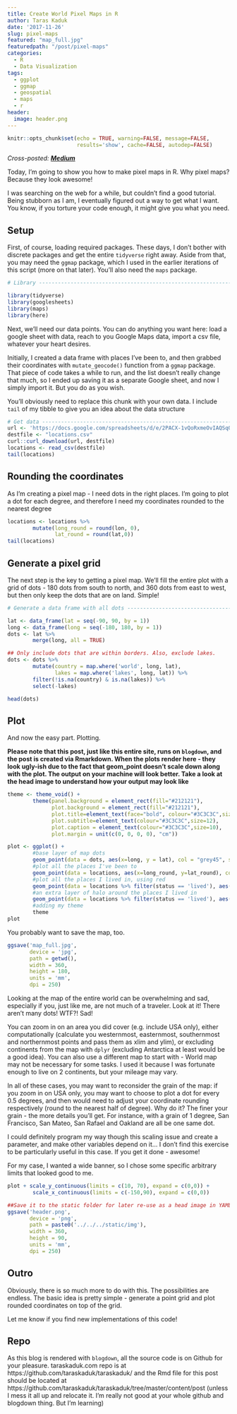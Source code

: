 ```yaml
---
title: Create World Pixel Maps in R
author: Taras Kaduk
date: '2017-11-26'
slug: pixel-maps
featured: "map_full.jpg"
featuredpath: "/post/pixel-maps"
categories:
  - R
  - Data Visualization
tags:
  - ggplot
  - ggmap
  - geospatial
  - maps
  - r
header:
  image: header.png
---
```


```r
knitr::opts_chunk$set(echo = TRUE, warning=FALSE, message=FALSE, 
                      results='show', cache=FALSE, autodep=FALSE)
```


*Cross-posted: [**Medium**](https://medium.com/taras-kaduk/r-walkthrough-create-a-pixel-map-537ce12c2f0c)*

Today, I'm going to show you how to make pixel maps in R. Why pixel maps? Because they look awesome!

I was searching on the web for a while, but couldn't find a good tutorial. Being stubborn as I am, I eventually figured out a way to get what I want. You know, if you torture your code enough, it might give you what you need.

## Setup
First, of course, loading required packages. These days, I don't bother with discrete packages and get the entire `tidyverse` right away. Aside from that, you may need the `ggmap` package, which I used in the earlier iterations of this script (more on that later). You'll also need the `maps` package.
```r
# Library -----------------------------------------------------------------

library(tidyverse)
library(googlesheets)
library(maps)
library(here)
```


Next, we'll need our data points. You can do anything you want here: load a google sheet with data, reach to you Google Maps data, import a csv file, whatever your heart desires.

Initially, I created a data frame with places I've been to, and then grabbed their coordinates with `mutate_geocode()` function from a `ggmap` package. That piece of code takes a while to run, and the list doesn't really change that much, so I ended up saving it as a separate Google sheet, and now I simply import it. But you do as you wish.

You'll obviously need to replace this chunk with your own data. I include `tail` of my tibble to give you an idea about the data structure
```r
# Get data -------------------------------------------------------------
url <- 'https://docs.google.com/spreadsheets/d/e/2PACX-1vQoRxmeOvIAQSqOtr2DMOBW_P4idYKzRmVtT7lpqwoH7ZWAonRwOcKR2GqE-yqUOhb5Ac_RUs4MBICe/pub?output=csv'
destfile <- "locations.csv"
curl::curl_download(url, destfile)
locations <- read_csv(destfile)
tail(locations)
```

## Rounding the coordinates
As I'm creating a pixel map - I need dots in the right places. I'm going to plot a dot for each degree, and therefore I need my coordinates rounded to the nearest degree
```r
locations <- locations %>% 
        mutate(long_round = round(lon, 0),
               lat_round = round(lat,0))
tail(locations)
```

## Generate a pixel grid

The next step is the key to getting a pixel map. We'll fill the entire plot with a grid of dots - 180 dots from south to north, and 360 dots from east to west, but then only keep the dots that are on land. Simple!

```r
# Generate a data frame with all dots -----------------------------------------------

lat <- data_frame(lat = seq(-90, 90, by = 1))
long <- data_frame(long = seq(-180, 180, by = 1))
dots <- lat %>% 
        merge(long, all = TRUE)

## Only include dots that are within borders. Also, exclude lakes.
dots <- dots %>% 
        mutate(country = map.where('world', long, lat),
               lakes = map.where('lakes', long, lat)) %>% 
        filter(!is.na(country) & is.na(lakes)) %>% 
        select(-lakes)

head(dots)
```


## Plot
And now the easy part. Plotting.

**Please note that this post, just like this entire site, runs on `blogdown`, and the post is created via Rmarkdown. When the plots render here - they look ugly-ish due to the fact that geom_point doesn't scale down along with the plot. The output on your machine will look better. Take a look at the head image to understand how your output may look like**

```r
theme <- theme_void() +
        theme(panel.background = element_rect(fill="#212121"),
              plot.background = element_rect(fill="#212121"),
              plot.title=element_text(face="bold", colour="#3C3C3C",size=16),
              plot.subtitle=element_text(colour="#3C3C3C",size=12),
              plot.caption = element_text(colour="#3C3C3C",size=10),  
              plot.margin = unit(c(0, 0, 0, 0), "cm"))

plot <- ggplot() +   
        #base layer of map dots
        geom_point(data = dots, aes(x=long, y = lat), col = "grey45", size = 0.7) + 
        #plot all the places I've been to
        geom_point(data = locations, aes(x=long_round, y=lat_round), color="grey80", size=0.8) + 
        #plot all the places I lived in, using red
        geom_point(data = locations %>% filter(status == 'lived'), aes(x=long_round, y=lat_round), color="red", size=0.8) +
        #an extra layer of halo around the places I lived in
        geom_point(data = locations %>% filter(status == 'lived'), aes(x=long_round, y=lat_round), color="red", size=6, alpha = 0.4) +
        #adding my theme
        theme
plot
```

You probably want to save the map, too.
```r
ggsave('map_full.jpg', 
       device = 'jpg', 
       path = getwd(), 
       width = 360, 
       height = 180, 
       units = 'mm',
       dpi = 250)
```


Looking at the map of the entire world can be overwhelming and sad, especially if you, just like me, are not much of a traveler. Look at it! There aren't many dots! WTF?! Sad!

You can zoom in on an area you did cover (e.g. include USA only), either computationally (calculate you westernmost, easternmost, southernmost and northernmost points and pass them as xlim and ylim), or excluding continents from the map with `dplyr` (excluding Antarctica at least would be a good idea). You can also use a different map to start with - World map may not be necessary for some tasks. I used it because I was fortunate enough to live on 2 continents, but your mileage may vary. 

In all of these cases, you may want to reconsider the grain of the map: if you zoom in on USA only, you may want to choose to plot a dot for every 0.5 degrees, and then would need to adjust your coordinate rounding respectively (round to the nearest half of degree). Why do it? The finer your grain - the more details you'll get. For instance, with a grain of 1 degree, San Francisco, San Mateo, San Rafael and Oakland are all be one same dot.

I could definitely program my way though this scaling issue and create a parameter, and make other variables depend on it... I don't find this exercise to be particularly useful in this case. If you get it done - awesome!

For my case, I wanted a wide banner, so I chose some specific arbitrary limits that looked good to me.
```r
plot + scale_y_continuous(limits = c(10, 70), expand = c(0,0)) +
        scale_x_continuous(limits = c(-150,90), expand = c(0,0))
```

```r
##Save it to the static folder for later re-use as a head image in YAML for this post.
ggsave('header.png', 
       device = 'png', 
       path = paste0('../../../static/img'),
       width = 360, 
       height = 90, 
       units = 'mm',
       dpi = 250)

```

## Outro
Obviously, there is so much more to do with this. The possibilities are endless. The basic idea is pretty simple - generate a point grid and plot rounded coordinates on top of the grid.

Let me know if you find new implementations of this code!

## Repo
As this blog is rendered with `blogdown`, all the source code is on Github for your pleasure. taraskaduk.com repo is at https://github.com/taraskaduk/taraskaduk/ and the Rmd file for this post should be located at https://github.com/taraskaduk/taraskaduk/tree/master/content/post (unless I mess it all up and relocate it. I'm really not good at your whole github and blogdown thing. But I'm learning)